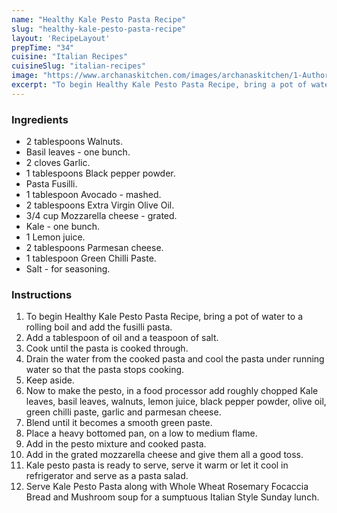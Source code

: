 ---
name: "Healthy Kale Pesto Pasta Recipe"
slug: "healthy-kale-pesto-pasta-recipe"
layout: 'RecipeLayout'
prepTime: "34"
cuisine: "Italian Recipes"
cuisineSlug: "italian-recipes"
image: "https://www.archanaskitchen.com/images/archanaskitchen/1-Author/usashis-gmail.com/Kale_pesto_pasta.jpg"
excerpt: "To begin Healthy Kale Pesto Pasta Recipe, bring a pot of water to a rolling boil and add the fusilli pasta"
---

### Ingredients

- 2 tablespoons Walnuts.
- Basil leaves - one bunch.
- 2 cloves Garlic.
- 1 tablespoons Black pepper powder.
- Pasta  Fusilli.
- 1 tablespoon Avocado - mashed.
- 2 tablespoons Extra Virgin Olive Oil.
- 3/4 cup Mozzarella cheese - grated.
- Kale - one bunch.
- 1 Lemon juice.
- 2 tablespoons Parmesan cheese.
- 1 tablespoon Green Chilli Paste.
- Salt - for seasoning.

### Instructions

1. To begin Healthy Kale Pesto Pasta Recipe, bring a pot of water to a rolling boil and add the fusilli pasta.
1. Add a tablespoon of oil and a teaspoon of salt.
1. Cook until the pasta is cooked through.
1. Drain the water from the cooked pasta and cool the pasta under running water so that the pasta stops cooking.
1.  Keep aside.
1. Now to make the pesto, in a food processor add roughly chopped Kale leaves, basil leaves, walnuts, lemon juice, black pepper powder, olive oil, green chilli paste, garlic and parmesan cheese.
1. Blend until it becomes a smooth green paste.
1. Place a heavy bottomed pan, on a low to medium flame.
1. Add in the pesto mixture and cooked pasta.
1. Add in the grated mozzarella cheese and give them all a good toss.
1. Kale pesto pasta is ready to serve, serve it warm or let it cool in refrigerator and serve as a pasta salad.
1. Serve Kale Pesto Pasta along with Whole Wheat Rosemary Focaccia Bread and Mushroom soup for a sumptuous Italian Style Sunday lunch.
